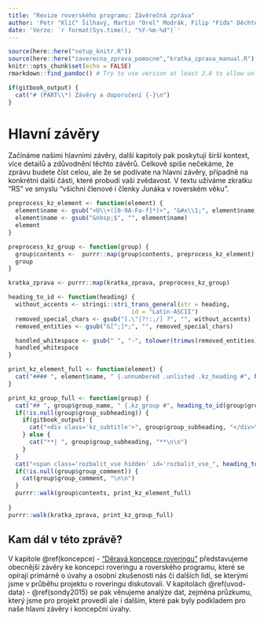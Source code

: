 ```yaml
---
title: "Revize roverského programu: Závěrečná zpráva"
author: 'Petr "Klíč" Šilhavý, Martin "Orel" Modrák, Filip "Fíďa" Děchtěrenko'
date: 'Verze: `r format(Sys.time(), "%Y-%m-%d")`'
---
```


```r
source(here::here("setup_knitr.R"))
source(here::here("zaverecna_zprava_pomocne","kratka_zprava_manual.R"), encoding = "UTF-8")
knitr::opts_chunk$set(echo = FALSE)
rmarkdown::find_pandoc() # Try to use version at least 2.8 to allow unlisted header elements
```


```r
if(gitbook_output) {
  cat("# (PART\\*) Závěry a doporučení {-}\n")
} 
```

# Hlavní závěry {#hlavni}

Začínáme našimi hlavními závěry, další kapitoly pak poskytují širší kontext, více detailů a zdůvodnění těchto závěrů. Celkově spíše nečekáme, že zprávu budete číst celou, ale že se podívate na hlavní závěry, případně na konkrétní další části, které probudí vaši zvědavost. V textu užíváme zkratku “RS” ve smyslu “všichni členové i členky Junáka v roverském věku”.


```r
preprocess_kz_element <- function(element) {
  element$name <- gsub("<U\\+([0-9A-Fa-f]*)>", "&#x\\1;", element$name)
  element$name <- gsub("&nbsp;$", "", element$name)
  element
}

preprocess_kz_group <- function(group) {
  group$contents <-  purrr::map(group$contents, preprocess_kz_element)
  group
}

kratka_zprava <- purrr::map(kratka_zprava, preprocess_kz_group)
```


```r
heading_to_id <- function(heading) {
  without_accents <- stringi::stri_trans_general(str = heading,
                                   id = "Latin-ASCII")
  removed_special_chars <- gsub("[.\"|?!:,/] ?", "", without_accents)
  removed_entities <- gsub("&[^;]*;", "", removed_special_chars)

  handled_whitespace <- gsub(" ", "-", tolower(trimws(removed_entities)))
  handled_whitespace
}
```


```r
print_kz_element_full <- function(element) {
  cat("#### ", element$name, " {.unnumbered .unlisted .kz_heading #", heading_to_id(element$name), "}\n\n", trimws(element$text), "\n\n", sep = "")
}

print_kz_group_full <- function(group) {
  cat("## ", group$group_name, " {.kz_group #", heading_to_id(group$group_name), "}\n\n", sep = "")
  if(!is.null(group$group_subheading)) {
    if(gitbook_output) {
      cat("<div class='kz_subtitle'>", group$group_subheading, "</div>\n\n")
    } else {
      cat("**| ", group$group_subheading, "**\n\n")
    }
  }
  cat("<span class='rozbalit_vse hidden' id='rozbalit_vse_", heading_to_id(group$group_name) ,"'></span>\n\n", sep = "")
  if(!is.null(group$group_comment)) {
    cat(group$group_comment, "\n\n")
  }
  purrr::walk(group$contents, print_kz_element_full)
  
}
purrr::walk(kratka_zprava, print_kz_group_full)
```



## Kam dál v této zprávě?

V kapitole \@ref(koncepce) - ["Děravá koncepce roveringu"](#koncepce) představujeme
obecnější závěry ke koncepci roveringu a roverského programu, které se opírají primárně o úvahy a osobní zkušenosti
nás či dalších lidí, se kterými jsme v průběhu projektu o roveringu diskutovali. 
V kapitolách \@ref(uvod-data) - \@ref(sondy2015) se pak věnujeme analýze dat, 
zejména průzkumu, který jsme pro projekt provedli ale i dalším, které pak byly podkladem pro
naše hlavní závěry i koncepční úvahy. 

<script>
var elementMap = {};

function setRozbalitVse(rozbalitVseElement, sbaleno) {
  if(sbaleno) {
    rozbalitVseElement.classList.add("collapsed");
    rozbalitVseElement.innerHTML = 'Rozbalit vše';
  } else {
    rozbalitVseElement.classList.remove("collapsed");
    rozbalitVseElement.innerHTML = 'Sbalit vše';
  }

}

function isToggleableElement(elem) {
  return !elem.classList.contains("rozbalit_vse") && !elem.classList.contains("kz_subtitle") &&
  elem.tagName.toUpperCase() != "H4";
}

function toggleKratkaZpravaContents(parentElement, rozbalitVseElement) {
  parentElement.classList.toggle("collapsed");
  for(i = 0; i < parentElement.children.length; i++) {
    var c = parentElement.children[i];
    if(isToggleableElement(c)) {
      if(c.style.display == "none") {
        c.style.display = "block";
      } else {
        c.style.display = "none";
      }
    }
  }
  var vseRozbaleno = true;
  var elementIds = elementMap[rozbalitVseElement.id];
  for(eid =0; eid < elementIds.length; eid++) {
    var elem = document.getElementById(elementIds[eid]);
	if(elem.classList.contains("collapsed")) {
		vseRozbaleno = false;
	}
  }
  setRozbalitVse(rozbalitVseElement, !vseRozbaleno);
}


function initKratkaZpravaElement(elementId, rozbalitVseId) {
  var elem = document.getElementById(elementId);
  var rozbalitVseElem = document.getElementById(rozbalitVseId);
  var heading = elem.children[0];
  heading.onclick = function() { toggleKratkaZpravaContents(elem, rozbalitVseElem); };
  for(i = 0; i < elem.children.length; i++) {
    var c = elem.children[i];
    if(isToggleableElement(c)) {
      c.style.display = "none";
    }
  }
  elem.classList.add("collapsed");
  rozbalitVseElem.classList.remove("hiden");
  rozbalitVseElem.classList.add("collapsed");
}

function initKratkaZpravaGroup(rozbalitVseId, elementIds) {
  elementMap[rozbalitVseId] = elementIds;
  var elem = document.getElementById(rozbalitVseId);
  elem.onclick = function() {
      var sbalit = !elem.classList.contains("collapsed");
      for(eid =0; eid < elementIds.length; eid++) {
        parentElement = document.getElementById(elementIds[eid])
        if(sbalit) {
          parentElement.classList.add("collapsed");
        } else {
          parentElement.classList.remove("collapsed");
        }
        for(i = 1; i < parentElement.children.length; i++) {
          var c = parentElement.children[i];
          if(sbalit) {
            c.style.display = "none";
          } else {
            c.style.display = "block";
          }
        }
      }
      setRozbalitVse(elem, sbalit);
  }
  elem.classList.remove("hidden");
  setRozbalitVse(elem, true);
  for(eid =0; eid < elementIds.length; eid++) {
    initKratkaZpravaElement(elementIds[eid], rozbalitVseId);
  }

}

function initKratkaZprava() {
```r

print_kz_group_script <- function(group) {
  elementIds <- as.character(purrr::map(group$contents, ~ heading_to_id(.x$name)))
  elementString <- paste0("['", paste0(elementIds, collapse = "', \n    '"),  "']")
  cat("  initKratkaZpravaGroup('rozbalit_vse_", heading_to_id(group$group_name) ,"', ", elementString, ");\n", sep = "")
}
purrr::walk(kratka_zprava, print_kz_group_script)

```
}


window.addEventListener("load", initKratkaZprava, false);
</script>

